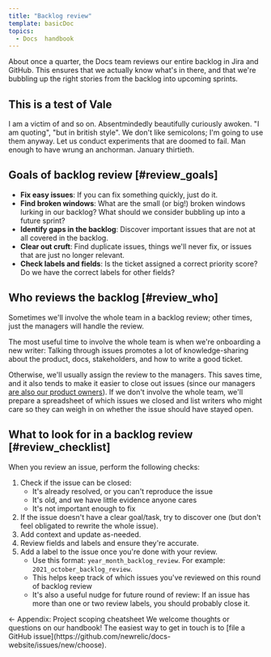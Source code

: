 ```yaml
---
title: "Backlog review"
template: basicDoc
topics:
  - Docs  handbook
---
```


About once a quarter, the Docs team reviews our entire  backlog in Jira and GitHub. This ensures that we actually know what's in there, and that we're bubbling up the right stories from the backlog into upcoming sprints.

## This is a test of Vale

I am a victim of and so on. Absentmindedly beautifully curiously awoken. "I am quoting", "but in british style". We don't like semicolons; I'm going to use them anyway. Let us conduct experiments that are doomed to fail. Man enough to have wrung an anchorman. January thirtieth.

## Goals of backlog review [#review_goals]

* **Fix easy issues**: If you can fix something quickly, just do it.
* **Find broken windows**: What are the small (or big!) broken windows lurking in our backlog? What should we consider bubbling up into a future sprint?
* **Identify gaps in the backlog**: Discover important issues that are not at all covered in the backlog.
* **Clear out cruft**: Find duplicate issues, things we'll never fix, or issues that are just no longer relevant.
* **Check labels and fields**: Is the ticket assigned a correct priority score? Do we have the correct labels for other fields?

## Who reviews the backlog [#review_who]

Sometimes we'll involve the whole team in a backlog review; other times, just the managers will handle the review.

The most useful time to involve the whole team is when we're onboarding a new writer: Talking through issues promotes a lot of knowledge-sharing about the product, docs, stakeholders, and how to write a good ticket.

Otherwise, we'll usually assign the review to the managers. This saves time, and it also tends to make it easier to close out issues (since our managers [are also our product owners](/docs/agile-handbook/key-concepts/agile-roles/#team_managers)). If we don't involve the whole team, we'll prepare a spreadsheet of which issues we closed and list writers who might care so they can weigh in on whether the issue should have stayed open.

## What to look for in a backlog review [#review_checklist]

When you review an issue, perform the following checks:

1. Check if the issue can be closed:
   * It's already resolved, or you can't reproduce the issue
   * It's old, and we have little evidence anyone cares
   * It's not important enough to fix
2. If the issue doesn't have a clear goal/task, try to discover one (but don't feel obligated to rewrite the whole issue).
3. Add context and update as-needed.
4. Review fields and labels and ensure they're accurate.
5. Add a label to the issue once you're done with your review.
   * Use this format: `year_month_backlog_review`. For example: `2021_october_backlog_review`.
   * This helps keep track of which issues you've reviewed on this round of backlog review
   * It's also a useful nudge for future round of review: If an issue has more than one or two review labels, you should probably close it.

<ButtonGroup>
  <ButtonLink
    role="button"
    to="/docs/agile-handbook/appendices/project-scoping-cheatsheet/"
    variant="secondary"
  >
    ← Appendix: Project scoping cheatsheet
  </ButtonLink>
</ButtonGroup>

<Callout variant="tip">
  We welcome thoughts or questions on our handbook! The easiest way to get in touch is to [file a GitHub issue](https://github.com/newrelic/docs-website/issues/new/choose).
</Callout>

